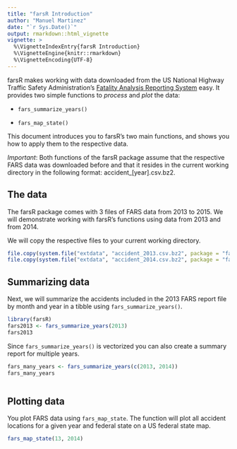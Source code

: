 ```yaml
---
title: "farsR Introduction"
author: "Manuel Martinez"
date: "`r Sys.Date()`"
output: rmarkdown::html_vignette
vignette: >
  %\VignetteIndexEntry{farsR Introduction}
  %\VignetteEngine{knitr::rmarkdown}
  %\VignetteEncoding{UTF-8}
---
```


farsR makes working with data downloaded from the US National Highway Traffic Safety Administration's [Fatality Analysis Reporting System](https://www.nhtsa.gov/research-data/fatality-analysis-reporting-system-fars) easy. It provides two simple functions to *process* and *plot*  the data:

* `fars_summarize_years()`

* `fars_map_state()`

This document introduces you to farsR's two main functions, and shows you how to apply them to the respective data.

*Important*: Both functions of the farsR package assume that the respective FARS data was downloaded before and that it resides in the current working directory in the following format: accident_[year].csv.bz2.

## The data

The farsR package comes with 3 files of FARS data from 2013 to 2015. We will demonstrate working with farsR's functions using data from 2013 and from 2014.

We will copy the respective files to your current working directory.


```r
file.copy(system.file("extdata", "accident_2013.csv.bz2", package = "farsR"),getwd())
file.copy(system.file("extdata", "accident_2014.csv.bz2", package = "farsR"),getwd())
```


## Summarizing data 

Next, we will summarize the accidents included in the 2013 FARS report file by month and year in a tibble using `fars_summarize_years()`.

```r
library(farsR)
fars2013 <- fars_summarize_years(2013)
fars2013
```

Since `fars_summarize_years()` is vectorized you can also create a summary report for multiple years.

```r
fars_many_years <- fars_summarize_years(c(2013, 2014))
fars_many_years
```

```r
```

## Plotting data

You plot FARS data using `fars_map_state`. The function will plot all accident locations for a given year and federal state on a US federal state map.

```r
fars_map_state(13, 2014)
```
